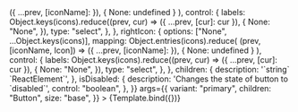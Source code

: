 

<Meta title="atoms/Button" component={Button} />


<Canvas>
  <Story
    name="Button"
    argTypes={{
      // hides ref property from controls, causes an error to occur
      as: {
        table: {
          disable: true,
        },
      },
      leftIcon: {
        options: ["None", ...Object.keys(icons)],
        mapping: Object.entries(icons).reduce(
          (prev, [iconName, Icon]) => ({ ...prev, [iconName]: <Icon /> }),
          { None: undefined }
        ),
        control: {
          labels: Object.keys(icons).reduce((prev, cur) => ({ ...prev, [cur]: cur }), {
            None: "None",
          }),
          type: "select",
        },
      },
      rightIcon: {
        options: ["None", ...Object.keys(icons)],
        mapping: Object.entries(icons).reduce(
          (prev, [iconName, Icon]) => ({ ...prev, [iconName]: <Icon /> }),
          { None: undefined }
        ),
        control: {
          labels: Object.keys(icons).reduce((prev, cur) => ({ ...prev, [cur]: cur }), {
            None: "None",
          }),
          type: "select",
        },
      },
      children: {
        description: '`string` `ReactElement`',
      },
      isDisabled: {
        description: 'Changes the state of button to `disabled`',
        control: "boolean",
      },
    }}
    args={{
      variant: "primary",
      children: "Button",
      size: "base",
    }}
  >
    {Template.bind({})}
  </Story>
</Canvas>

